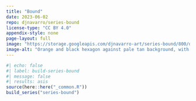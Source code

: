 ```yaml
---
title: "Bound"
date: 2023-06-02
repo: djnavarro/series-bound
license-type: "CC BY 4.0"
appendix-style: none
page-layout: full
image: "https://storage.googleapis.com/djnavarro-art/series-bound/800/dreamlike_16_2560.jpg"
image-alt: "Orange and black hexagon against pale tan background, with many distorted echoes bouncing around the image"
---
```

   
::: {.grid}
  
```r
#| echo: false
#| label: build-series-bound
#| message: false
#| results: asis
source(here::here("_common.R"))
build_series("series-bound")
```
   
:::
   
